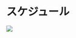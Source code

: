 <div>
  <h1>スケジュール</h1>
  <div style={{ display: "flex", justifyContent: "center" }} >
    <img style={{
      marginTop: 40,
      border: "2px solid rgb(51, 51, 51)",
      borderRadius: "2.0rem"
    }} src="../flow.png" />
    </div>
</div>

